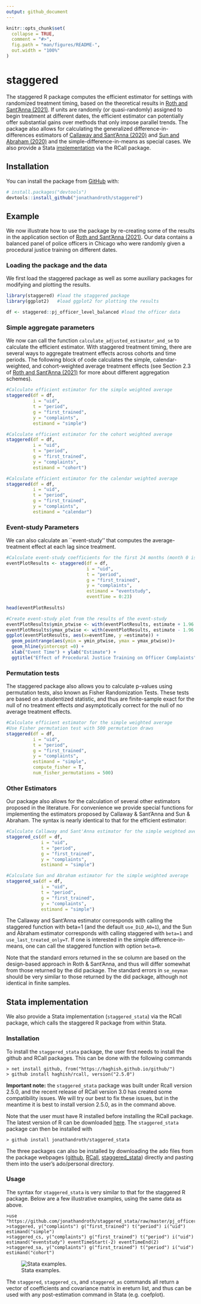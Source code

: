 ```yaml
---
output: github_document
---
```


<!-- README.md is generated from README.Rmd. Please edit that file -->
```r
knitr::opts_chunk$set(
  collapse = TRUE,
  comment = "#>",
  fig.path = "man/figures/README-",
  out.width = "100%"
)
```

# staggered

<!-- badges: start -->
<!-- badges: end -->

The staggered R package computes the efficient estimator for settings with randomized treatment timing, based on the theoretical results in [Roth and Sant'Anna (2021)](https://arxiv.org/pdf/2102.01291.pdf). If units are randomly (or quasi-randomly) assigned to begin treatment at different dates, the efficient estimator can potentially offer substantial gains over methods that only impose parallel trends. The package also allows for calculating the generalized difference-in-differences estimators of [Callaway and Sant'Anna (2020)](https://www.sciencedirect.com/science/article/pii/S0304407620303948) and [Sun and Abraham (2020)](https://www.sciencedirect.com/science/article/abs/pii/S030440762030378X) and the simple-difference-in-means as special cases. We also provide a Stata [implementation](#stata-implementation) via the RCall package.

## Installation

You can install the package from [GitHub](https://github.com/) with:

``` r
# install.packages("devtools")
devtools::install_github("jonathandroth/staggered")
```
## Example

We now illustrate how to use the package by re-creating some of the results in the application section of [Roth and Sant'Anna (2021)](https://arxiv.org/pdf/2102.01291.pdf). Our data contains a balanced panel of police officers in Chicago who were randomly given a procedural justice training on different dates.

### Loading the package and the data

We first load the staggered package as well as some auxiliary packages for modifying and plotting the results.

```r
library(staggered) #load the staggered package
library(ggplot2)   #load ggplot2 for plotting the results

df <- staggered::pj_officer_level_balanced #load the officer data
```

### Simple aggregate parameters
We now can call the function `calculate_adjusted_estimator_and_se` to calculate the efficient estimator. With staggered treatment timing, there are several ways to aggregate treatment effects across cohorts and time periods. The following block of code calculates the simple, calendar-weighted, and cohort-weighted average treatment effects (see Section 2.3 of [Roth and Sant'Anna (2021)](https://arxiv.org/pdf/2102.01291.pdf) for more about different aggregation schemes).


```r
#Calculate efficient estimator for the simple weighted average
staggered(df = df, 
          i = "uid",
          t = "period",
          g = "first_trained",
          y = "complaints", 
          estimand = "simple")
```

```r
#Calculate efficient estimator for the cohort weighted average
staggered(df = df, 
          i = "uid",
          t = "period",
          g = "first_trained",
          y = "complaints", 
          estimand = "cohort") 
```

```r
#Calculate efficient estimator for the calendar weighted average
staggered(df = df, 
          i = "uid",
          t = "period",
          g = "first_trained",
          y = "complaints", 
          estimand = "calendar")
```


### Event-study Parameters
We can also calculate an \`\`event-study’’ that computes the average-treatment effect at each lag since treatment.

```r
#Calculate event-study coefficients for the first 24 months (month 0 is instantaneous effect)
eventPlotResults <- staggered(df = df,         
                              i = "uid",
                              t = "period",
                              g = "first_trained",
                              y = "complaints", 
                              estimand = "eventstudy", 
                              eventTime = 0:23)
  
head(eventPlotResults)
```
```r
#Create event-study plot from the results of the event-study
eventPlotResults$ymin_ptwise <- with(eventPlotResults, estimate + 1.96 * se)
eventPlotResults$ymax_ptwise <- with(eventPlotResults, estimate - 1.96 * se)
ggplot(eventPlotResults, aes(x=eventTime, y =estimate)) +
  geom_pointrange(aes(ymin = ymin_ptwise, ymax = ymax_ptwise))+ 
  geom_hline(yintercept =0) +
  xlab("Event Time") + ylab("Estimate") +
  ggtitle("Effect of Procedural Justice Training on Officer Complaints")
```

### Permutation tests

The staggered package also allows you to calculate p-values using permutation tests, also known as Fisher Randomization Tests. These tests are based on a studentized statistic, and thus are finite-sample exact for the null of no treatment effects *and* asymptotically correct for the null of no average treatment effects.
```r
#Calculate efficient estimator for the simple weighted average
#Use Fisher permutation test with 500 permutation draws
staggered(df = df, 
          i = "uid",
          t = "period",
          g = "first_trained",
          y = "complaints", 
          estimand = "simple",
          compute_fisher = T, 
          num_fisher_permutations = 500)

```

### Other Estimators

Our package also allows for the calculation of several other estimators proposed in the literature. For convenience we provide special functions for implementing the estimators proposed by Callaway & Sant'Anna and Sun & Abraham. The syntax is nearly identical to that for the efficient estimator:

```r
#Calculate Callaway and Sant'Anna estimator for the simple weighted average
staggered_cs(df = df, 
             i = "uid",
             t = "period",
             g = "first_trained",
             y = "complaints", 
             estimand = "simple")
```

```r
#Calculate Sun and Abraham estimator for the simple weighted average
staggered_sa(df = df, 
             i = "uid",
             t = "period",
             g = "first_trained",
             y = "complaints", 
             estimand = "simple")
```



The Callaway and Sant'Anna estimator corresponds with calling the staggered function with beta=1 (and the default `use_DiD_A0=1`), and the Sun and Abraham estimator corresponds with calling staggered with `beta=1` and `use_last_treated_only=T`. If one is interested in the simple difference-in-means, one can call the staggered function with option `beta=0`.

Note that the standard errors returned in the se column are based on the design-based approach in Roth & Sant'Anna, and thus will differ somewhat from those returned by the did package. The standard errors in `se_neyman` should be very similar to those returned by the did package, although not identical in finite samples. 


## Stata implementation

We also provide a Stata implementation (`staggered_stata`) via the RCall package, which calls the staggered R package from within Stata.

### Installation

To install the `staggered_stata` package, the user first needs to install the github and RCall packages. This can be done with the following commands
    
    > net install github, from("https://haghish.github.io/github/")
    > github install haghish/rcall, version("2.5.0")

**Important note:** the `staggered_stata` package was built under Rcall version 2.5.0, and the recent release of RCall version 3.0 has created some compatibility issues. We will try our best to fix these issues, but in the meantime it is best to install version 2.5.0, as in the command above.

Note that the user must have R installed before installing the RCall package. The latest version of R can be downloaded [here](https://CRAN.R-project.org/). The `staggered_stata` package can then be installed with
  
    > github install jonathandroth/staggered_stata
  
The three packages can also be installed by downloading the ado files from the package webpages ([github](https://github.com/haghish/github), [RCall](https://github.com/haghish/rcall), [staggered_stata](https://github.com/jonathandroth/staggered_stata)) directly and pasting them into the user's ado/personal directory.

### Usage
The syntax for `staggered_stata` is very similar to that for the staggered R package. Below are a few illustrative examples, using the same data as above.

    >use "https://github.com/jonathandroth/staggered_stata/raw/master/pj_officer_level_balanced.dta"
    >staggered, y("complaints") g("first_trained") t("period") i("uid") estimand("simple")
    >staggered_cs, y("complaints") g("first_trained") t("period") i("uid") estimand("eventstudy") eventTimeStart(-2) eventTimeEnd(2)
    >staggered_sa, y("complaints") g("first_trained") t("period") i("uid") estimand("cohort")

![Stata examples.](man/figures/Stata_screenshot.png)

The `staggered`, `staggered_cs`, and `staggered_as` commands all return a vector of coefficients and covariance matrix in ereturn list, and thus can be used with any post-estimation command in Stata (e.g. coefplot). 
